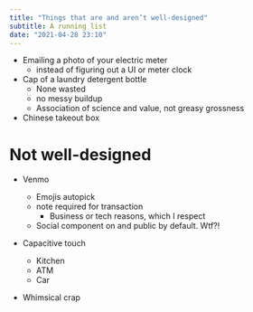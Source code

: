 ```yaml
---
title: "Things that are and aren’t well-designed"
subtitle: A running list
date: "2021-04-28 23:10"
---
```


- Emailing a photo of your electric meter
    - instead of figuring out a UI or meter clock
- Cap of a laundry detergent bottle
    - None wasted
    - no messy buildup
    - Association of science and value, not greasy grossness
- Chinese takeout box

# Not well-designed
- Venmo 
    - Emojis autopick
    - note required for transaction
        - Business or tech reasons, which I respect
    - Social component on and public by default. Wtf?!

- Capacitive touch
    - Kitchen
    - ATM
    - Car

- Whimsical crap